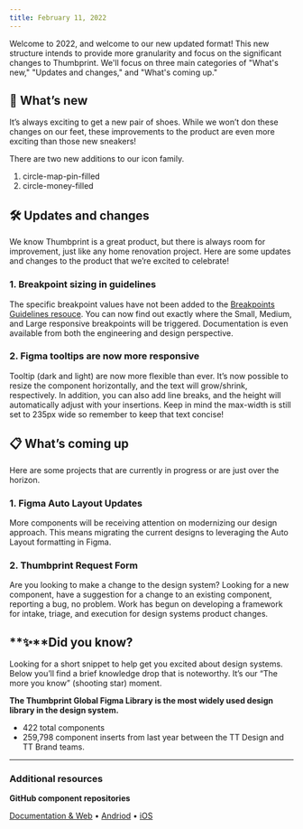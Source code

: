 ```yaml
---
title: February 11, 2022
---
```


Welcome to 2022, and welcome to our new updated format! This new structure intends to provide more granularity and focus on the significant changes to Thumbprint. We'll focus on three main categories of "What's new," "Updates and changes," and "What's coming up."

## 🎉 What’s new

It’s always exciting to get a new pair of shoes. While we won’t don these changes on our feet, these improvements to the product are even more exciting than those new sneakers!

There are two new additions to our icon family.

1. circle-map-pin-filled
1. circle-money-filled

## 🛠 Updates and changes

We know Thumbprint is a great product, but there is always room for improvement, just like any home renovation project. Here are some updates and changes to the product that we’re excited to celebrate!

### 1. Breakpoint sizing in guidelines

The specific breakpoint values have not been added to the [Breakpoints Guidelines resouce](/guide/product/breakpoints/). You can now find out exactly where the Small, Medium, and Large responsive breakpoints will be triggered. Documentation is even available from both the engineering and design perspective.

### 2. Figma tooltips are now more responsive

Tooltip (dark and light) are now more flexible than ever. It’s now possible to resize the component horizontally, and the text will grow/shrink, respectively. In addition, you can also add line breaks, and the height will automatically adjust with your insertions. Keep in mind the max-width is still set to 235px wide so remember to keep that text concise!

## 📋 What’s coming up

Here are some projects that are currently in progress or are just over the horizon.

### 1. Figma Auto Layout Updates

More components will be receiving attention on modernizing our design approach. This means migrating the current designs to leveraging the Auto Layout formatting in Figma.

### 2. Thumbprint Request Form

Are you looking to make a change to the design system? Looking for a new component, have a suggestion for a change to an existing component, reporting a bug, no problem. Work has begun on developing a framework for intake, triage, and execution for design systems product changes.

## **✨**Did you know?

Looking for a short snippet to help get you excited about design systems. Below you’ll find a brief knowledge drop that is noteworthy. It’s our “The more you know” (shooting star) moment.

**The Thumbprint Global Figma Library is the most widely used design library in the design system.**

-   422 total components
-   259,798 component inserts from last year between the TT Design and TT Brand teams.

---

### Additional resources

**GitHub component repositories**

[Documentation & Web](https://github.com/thumbtack/thumbprint) • [Andriod](https://github.com/thumbtack/thumbprint-android) • [iOS](https://github.com/thumbtack/thumbprint-ios)
